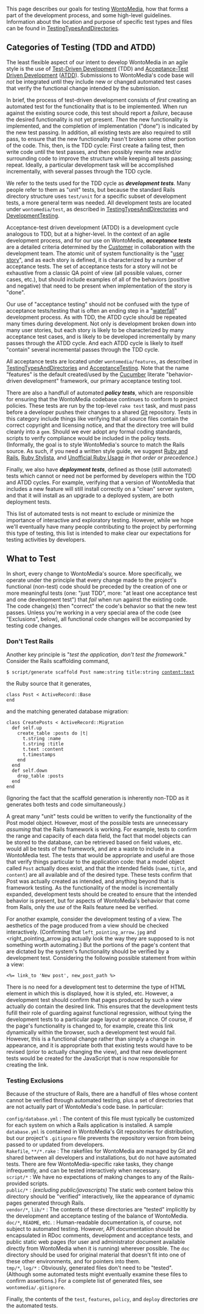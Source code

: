 This page describes our goals for testing [[WontoMedia]], how that
forms a part of the development process, and some high-level
guidelines.  Information about the location and purpose of specific
test types and files can be found in [[TestingTypesAndDirectories]].



== Categories of Testing (TDD and ATDD) ==

The least flexible aspect of our intent to develop WontoMedia in an
agile style is the use of
[[Wikipedia:Test_driven_development|Test-Driven Development]] (TDD) and
[http://testdrivendeveloper.com/2008/04/02/AcceptanceTestDrivenDevelopmentExplained.aspx Acceptance-Test Driven Development]
([http://testobsessed.com/wordpress/wp-content/uploads/2008/12/atddexample.pdf ATDD]).
Submissions to WontoMedia's code base will ''not'' be integrated until
they include new or changed automated test cases that verify the
functional change intended by the submission.

In brief, the process of test-driven development consists of ''first''
creating an automated test for the functionality that is to be
implemented.  When run against the existing source code, this test
should report a ''failure'', because the desired functionality is not
yet present.  ''Then'' the new functionality is implemented, and the
completion of implementation ("done") is indicated by the new test
passing.  In addition, all existing tests are also required to still
pass, to ensure that the new functionality hasn't broken some other
portion of the code.  This, then, is the TDD cycle: First create a
failing test, then write code until the test passes, and then possibly
rewrite new and/or surrounding code to improve the structure while
keeping all tests passing; repeat.  Ideally, a particular development
task will be accomplished incrementally, with several passes through
the TDD cycle.

We refer to the tests used for the TDD cycle as
'''''development tests'''''.  Many people refer to them as "unit"
tests, but because the standard Rails directory structure uses
<tt>test/unit</tt> for a specific subset of development tests, a more
general term was needed.  All development tests are located under
<tt>wontomedia/test</tt>, as described in
[[TestingTypesAndDirectories]] and [[DevelopmentTesting]].

Acceptance-test driven development (ATDD) is a development cycle
analogous to TDD, but at a higher-level.  In the context of an agile
development process, and for our use on WontoMedia,
'''''acceptance tests''''' are a detailed criteria determined by the
[[Customer]] in collaboration with the development team.  The atomic
unit of system functionality is the
"[http://www.mountaingoatsoftware.com/article_view/27 user story]",
and as each story is defined, it is characterized by a number of
acceptance tests.  The set of acceptance tests for a story will not be
exhaustive from a classic QA point of view (all possible values,
corner cases, etc.), but should include examples of all of the
behaviors (positive and negative) that need to be present when
implementation of the story is "done".

Our use of "acceptance testing" should not be confused with the type
of acceptance tests/testing that is often an ending step in a
"[[Wikipedia:Waterfall_model|waterfall]]" development process.  As
with TDD, the ATDD cycle should be repeated many times during
development.  Not only is development broken down into many user
stories, but each story is likely to be characterized by many
acceptance test cases, and is likely to be developed incrementally by
many passes through the ATDD cycle.  And each ATDD cycle is likely to
itself "contain" several incremental passes through the TDD cycle.

All acceptance tests are located under <tt>wontomedia/features</tt>,
as described in [[TestingTypesAndDirectories]] and
[[AcceptanceTesting]].  Note that the name "features" is the default
created/used by the [http://cukes.info/ Cucumber] literate
"behavior-driven development" framework, our primary acceptance
testing tool.

There are also a handfull of automated '''''policy tests''''', which
are responsible for ensuring that the WontoMedia codebase continues to
conform to project policies.  These tests are run by the top-level
<tt>rake test</tt> task, and must pass before a developer pushes their
changes to a shared [[Git]] repository.  Tests in this category
include things like verifying that all source files contain the
correct copyright and licensing notice, and that the directory tree
will build cleanly into a <tt>gem</tt>.  Should we ever adopt any
formal coding standards, scripts to verify compliance would be
included in the policy tests.  (Informally, the goal is to style
WontoMedia's source to match the Rails source.  As such, if you need a
written style guide, we suggest
[http://www.pathf.com/blogs/ruby-and-rails-style-guide/ Ruby and
Rails], [http://www.pathf.com/blogs/2008/10/ruby-stylista/ Ruby
Stylista], and [http://www.caliban.org/ruby/rubyguide.shtml Unofficial
Ruby Usage] ''in that order or precedence''.)

Finally, we also have '''''deployment tests''''', defined as
those (still automated) tests which cannot or need not be performed by
developers within the TDD and ATDD cycles.  For example, verifying
that a version of WontoMedia that includes a new feature will still
install correctly on a "clean" server system, and that it will install
as an upgrade to a deployed system, are both deployment tests.

This list of automated tests is not meant to exclude or minimize the
importance of interactive and exploratory testing.  However, while we
hope we'll eventually have many people contributing to the project by
performing this type of testing, this list is intended to make clear
our expectations for testing activities by developers.

== What to  Test ==

In short, every change to WontoMedia's source.  More specifically, we
operate under the principle that every change made to the project's
functional (non-test) code should be preceded by the creation of one
or more meaningful tests (one: "just TDD", more: "at least one
acceptance test and one development test") that ''fail'' when run
against the existing code.  The code change(s) then "correct" the
code's behavior so that the new test passes.  Unless you're working in
a very special area of the code (see "Exclusions", below), all
functional code changes will be accompanied by testing code changes.

=== Don't Test Rails ===

Another key principle is "''test the application, don't test the framework''."
Consider the Rails scaffolding command,

 $ script/generate scaffold Post name:string title:string content:text

the Ruby source that it generates,

 class Post < ActiveRecord::Base
 end

and the matching generated database migration:

 class CreatePosts < ActiveRecord::Migration
   def self.up
     create_table :posts do |t|
       t.string :name
       t.string :title
       t.text :content
       t.timestamps
     end
   end
   def self.down
     drop_table :posts
   end
 end

(Ignoring the fact that the scaffold generation is inherently non-TDD
as it generates both tests and code simultaneously.)

A great many "unit" tests could be written to verify the functionality
of the Post model object.  However, most of the possible tests are
unnecessary ''assuming'' that the Rails framework is working.  For
example, tests to confirm the range and capacity of each data field,
the fact that model objects can be stored to the database, can be
retrieved based on field values, etc. would all be tests of the
framework, and are a waste to include in a WontoMedia test.  The tests
that would be appropriate and useful are those that verify things
particular to the application code: that a model object called
<tt>Post</tt> actually does exist, and that the intended fields
(<tt>name</tt>, <tt>title</tt>, and <tt>content</tt>) are all
available and of the desired type.  These tests confirm that Post was
actually created as intended, and anything beyond that is framework
testing.  As the functionality of the model is incrementally expanded,
development tests should be created to ensure that the intended
behavior is present, but for aspects of WontoMedia's behavior that
come from Rails, only the ''use'' of the Rails feature need be
verified.

For another example, consider the development testing of a view.  The
aesthetics of the page produced from a view should be checked
interactively.  (Confirming that <tt>left_pointing_arrow.jpg</tt> and
<right_pointing_arrow.jpg</tt> actually look the way they are supposed
to is not something worth automating.)  But the portions of the page's
content that are dictated by the system's functionality should be
verified by a development test.  Considering the following possible
statement from within a view:

 <%= link_to 'New post', new_post_path %>

There is no need for a development test to determine the type of HTML
element in which this is displayed, how it is styled, etc.  However, a
development test should confirm that pages produced by such a view
actually do contain the desired link.  This ensures that the
development tests fufill their role of guarding against functional
regression, without tying the development tests to a particular page
layout or appearance.  Of course, if the page's functionality is
changed to, for example, create this link dynamically within the
browser, such a development test would fail.  However, this is a
functional change rather than simply a change in appearance, and it is
appropriate both that existing tests would have to be revised (prior
to actually changing the view), and that new development tests would
be created for the JavaScript that is now responsible for creating the
link.


=== Testing Exclusions ===

Because of the structure of Rails, there are a handfull of files whose
content cannot be verified through automated testing, plus a set of
directories that are not actually part of WontoMedia's code base.  In
particular:

; <tt>config/database.yml</tt> : The content of this file must typically be customized for each system on which a Rails application is installed.  A sample <tt>database.yml</tt> is contained in WontoMedia's Git repositories for distribution, but our project's <tt>.gitignore</tt> file prevents the repository version from being passed to or updated from developers.
; <tt>Rakefile</tt>, <tt>**/*.rake</tt> : The rakefiles for WontoMedia are managed by Git and shared between all developers and installations, but do not have automated tests.  There are few WontoMedia-specific rake tasks, they change infrequently, and can be tested interactively when necessary.
; <tt>script/*</tt> : We have no expectations of making changes to any of the Rails-provided scripts.
; <tt>public/*</tt> : ''(excluding public/javascripts)'' The static web content below this directory should be "verified" interactively, like the appearance of dynamic pages generated through Rails.
; <tt>vendor/*</tt>, <tt>lib/*</tt> : The contents of these directories are "tested" implicitly by the development and acceptance testing of the balance of WontoMedia.
; <tt>doc/*</tt>, <tt>README</tt>, etc. : Human-readable documentation is, of course, not subject to automated testing.  However, API documentation should be encapsulated in RDoc comments, development and acceptance tests, and public static web pages (for user and administrator document available directly from WontoMedia when it is running) wherever possible.  The <tt>doc</tt> directory should be used for original material that doesn't fit into one of these other environments, and for pointers into them.
; <tt>tmp/*</tt>, <tt>log/*</tt> : Obviously, generated files don't need to be "tested".  (Although some automated tests might eventually examine these files to confirm assertions.)  For a complete list of generated files, see <tt>wontomedia/.gitignore</tt>.

Finally, the contents of the <tt>test</tt>, <tt>features</tt>,
<tt>policy</tt>, and <tt>deploy</tt> directories ''are'' the automated
tests.
